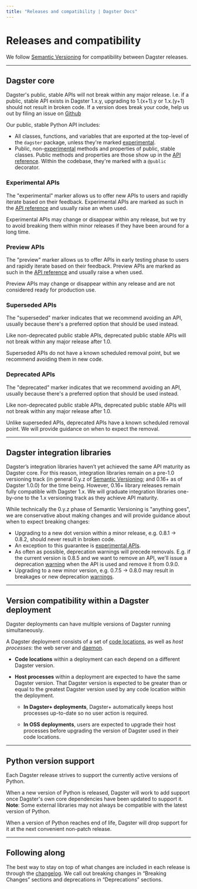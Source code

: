 ```yaml
---
title: "Releases and compatibility | Dagster Docs"
---
```


# Releases and compatibility

We follow [Semantic Versioning](https://semver.org/) for compatibility between Dagster releases.

---

## Dagster core

Dagster's public, stable APIs will not break within any major release. I.e. if a public, stable API exists in Dagster 1.x.y, upgrading to 1.(x+1).y or 1.x.(y+1) should not result in broken code. If a version does break your code, help us out by filing an issue on [Github](https://github.com/dagster-io/dagster/issues)

Our public, stable Python API includes:

- All classes, functions, and variables that are exported at the top-level of the `dagster` package, unless they're marked [experimental](#experimental-apis).
- Public, non-[experimental](#experimental-apis) methods and properties of public, stable classes. Public methods and properties are those show up in the [API reference](/\_apidocs). Within the codebase, they're marked with a `@public` decorator.

### Experimental APIs

The "experimental" marker allows us to offer new APIs to users and rapidly iterate based on their feedback. Experimental APIs are marked as such in the [API reference](/\_apidocs) and usually raise an <PyObject object="ExperimentalWarning" /> when used.

Experimental APIs may change or disappear within any release, but we try to avoid breaking them within minor releases if they have been around for a long time.

### Preview APIs

The "preview" marker allows us to offer APIs in early testing phase to users and rapidly iterate based on their feedback. Preview APIs are marked as such in the [API reference](/\_apidocs) and usually raise a <PyObject object="PreviewWarning" module="dagster._utils.warnings" /> when used.

Preview APIs may change or disappear within any release and are not considered ready for production use.

### Superseded APIs

The "superseded" marker indicates that we recommend avoiding an API, usually because there's a preferred option that should be used instead.

Like non-deprecated public stable APIs, deprecated public stable APIs will not break within any major release after 1.0.

Superseded APIs do not have a known scheduled removal point, but we recommend avoiding them in new code.

### Deprecated APIs

The "deprecated" marker indicates that we recommend avoiding an API, usually because there's a preferred option that should be used instead.

Like non-deprecated public stable APIs, deprecated public stable APIs will not break within any major release after 1.0.

Unlike superseded APIs, deprecated APIs have a known scheduled removal point. We will provide guidance on when to expect the removal.

---

## Dagster integration libraries

Dagster’s integration libraries haven’t yet achieved the same API maturity as Dagster core. For this reason, integration libraries remain on a pre-1.0 versioning track (in general 0.y.z of [Semantic Versioning](https://semver.org/); and 0.16+ as of Dagster 1.0.0) for the time being. However, 0.16+ library releases remain fully compatible with Dagster 1.x. We will graduate integration libraries one-by-one to the 1.x versioning track as they achieve API maturity.

While technically the 0.y.z phase of Semantic Versioning is "anything goes", we are conservative about making changes and will provide guidance about when to expect breaking changes:

- Upgrading to a new dot version within a minor release, e.g. 0.8.1 → 0.8.2, should never result in broken code.
- An exception to this guarantee is [experimental APIs](#experimental-apis).
- As often as possible, deprecation warnings will precede removals. E.g. if the current version is 0.8.5 and we want to remove an API, we'll issue a deprecation [warning](https://docs.python.org/3/library/warnings.html) when the API is used and remove it from 0.9.0.
- Upgrading to a new minor version, e.g. 0.7.5 → 0.8.0 may result in breakages or new deprecation [warnings](https://docs.python.org/3/library/warnings.html).

---

## Version compatibility within a Dagster deployment

Dagster deployments can have multiple versions of Dagster running simultaneously.

A Dagster deployment consists of a set of [code locations](https://docs.dagster.io/concepts/code-locations), as well as _host processes_: the web server and [daemon](https://docs.dagster.io/deployment/dagster-daemon).

- **Code locations** within a deployment can each depend on a different Dagster version.
- **Host processes** within a deployment are expected to have the same Dagster version. That Dagster version is expected to be greater than or equal to the greatest Dagster version used by any code location within the deployment.

  - **In Dagster+ deployments**, Dagster+ automatically keeps host processes up-to-date so no user action is required.

  - **In OSS deployments**, users are expected to upgrade their host processes before upgrading the version of Dagster used in their code locations.

---

## Python version support

Each Dagster release strives to support the currently active versions of Python.

When a new version of Python is released, Dagster will work to add support once Dagster's own core dependencies have been updated to support it. **Note**: Some external libraries may not always be compatible with the latest version of Python.

When a version of Python reaches end of life, Dagster will drop support for it at the next convenient non-patch release.

---

## Following along

The best way to stay on top of what changes are included in each release is through the [changelog](https://github.com/dagster-io/dagster/blob/master/CHANGES.md). We call out breaking changes in “Breaking Changes” sections and deprecations in “Deprecations” sections.
